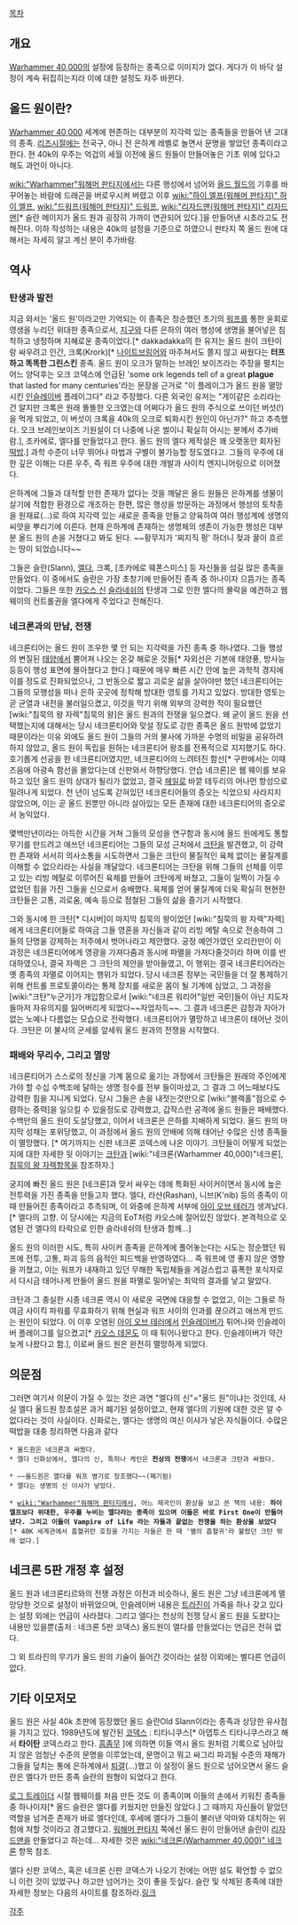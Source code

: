 {{{+1 '''Old Ones'''}}}

[[목차]]

== 개요 ==
[[Warhammer 40,000]]의 설정에 등장하는 종족으로 이미지가 없다. 게다가 이 바닥 설정이 계속 뒤집히는지라 이에 대한 설정도 자주 바뀐다.

== 올드 원이란? ==
[[Warhammer 40,000]] 세계에 현존하는 대부분의 지각력 있는 종족들을 만들어 낸 고대의 종족. [[리즈시절]]에는 전국구, 아니 전 은하계 레벨로 놀면서 문명을 쌓았던 종족이라고 한다. 현 40k의 우주는 억겁의 세월 이전에 올드 원들이 만들어놓은 기초 위에 있다고 해도 과언이 아니다.

[[wiki:"Warhammer"워해머 판타지]]에서는 다른 행성에서 넘어와 [[올드 월드]]의 기후를 바꾸어놓는 바람에 드래곤을 버로우시켜 버렸고 이후 [[wiki:"하이 엘프(워해머 판타지)" 하이 엘프]], [[wiki:"드워프(워해머 판타지)" 드워프]], [[wiki:"리자드맨(워해머 판타지)" 리자드맨]][* 슬란 메이지가 올드 원과 굉장히 가까이 연관되어 있다.]을 만들어낸 시초라고도 전해진다. 이하 작성하는 내용은 40k의 설정을 기준으로 하였으니 판타지 쪽 올드 원에 대해서는 자세히 알고 계신 분이 추가바람.

== 역사 ==
=== 탄생과 발전 ===
지금 와서는 '올드 원'이라고만 기억되는 이 종족은 정순했던 초기의 [[워프]]를 통한 윤회로 영생을 누리던 위대한 종족으로서, [[지구]]와 다른 은하의 여러 행성에 생명을 불어넣은 침착하고 냉정하며 지혜로운 종족이었다.[* dakkadakka의 한 유저는 올드 원이 크탄이랑 싸우려고 인간, 크록(Krork)[* [[나이트브링어]]와 마주쳐서도 쫄지 않고 싸웠다는 '''터프하고 똑똑한 그린스킨''' 종족. 올드 원이 오크가 말하는 브레인 보이즈라는 주장을 펼치는 어느 양덕후는 오크 코덱스에 언급된 'some ork legends tell of a great '''plague''' that lasted for many centuries'라는 문장을 근거로 "이 플레이그가 올드 원을 멸망시킨 [[인슬레이버]] 플레이그다" 라고 주장했다. 다른 외국인 유저는 "게이같은 소리라는 건 알지만 크록은 원래 똘똘한 오크였는데 어쩌다가 올드 원의 주식으로 쓰이던 버섯(!)을 먹게 되었고, 이 버섯이 크록을 40k의 오크로 퇴화시킨 원인이 아닌가?" 하고 추측했다. 오크 브레인보이즈 기원설이 더 나중에 나온 썰이니 확실히 아시는 분께서 추가바람.], 조카에로, 엘다를 만들었다고 한다. 올드 원의 엘다 제작설은 꽤 오랫동안 회자된 [[떡밥]].] 과학 수준이 너무 뛰어나 마법과 구별이 불가능할 정도였다고. 그들의 우주에 대한 깊은 이해는 다른 우주, 즉 워프 우주에 대한 개발과 사이킥 엔지니어링으로 이어졌다.

은하계에 그들과 대적할 만한 존재가 없다는 것을 깨달은 올드 원들은 은하계를 생물이 살기에 적합한 환경으로 개조하는 한편, 많은 행성을 방문하는 과정에서 행성의 토착종을 원재료(...)로 하여 지각력 있는 새로운 종족을 만들고 양육하여 여러 행성계에 생명의 씨앗을 뿌리기에 이른다. 현재 은하계에 존재하는 생명체의 생존이 가능한 행성은 대부분 올드 원의 손을 거쳤다고 봐도 된다. ~~황무지가 '찌지직 펑' 하더니 젖과 꿀이 흐르는 땅이 되었습니다~~

그들은 슬란(Slann), [[엘다]], 크록, [조카에로 웨폰스미스] 등 자신들을 섬길 많은 종족을 만들었다. 이 중에서도 슬란은 가장 초창기에 만들어진 종족 중 하나이자 으뜸가는 종족이었다. 그들은 또한 [[카오스 신]] [[슬라네쉬]]의 탄생과 그로 인한 엘다의 몰락을 예견하고 웹웨이의 컨트롤권을 엘다에게 주었다고 전해진다.

=== 네크론과의 만남, 전쟁 ===
네크론티어는 올드 원이 조우한 몇 안 되는 지각력을 가진 종족 중 하나였다. 그들 행성의 변질된 [[태양]]에서 뿜어져 나오는 온갖 해로운 것들[* 자외선은 기본에 태양풍, 방사능 등등이 행성 표면에 몰아쳤다고 한다.] 때문에 매우 빠른 시간 안에 높은 과학적 경지에 이를 정도로 진화되었으나, 그 반동으로 짧고 괴로운 삶을 살아야만 했던 네크론티어는 그들의 모행성을 떠나 은하 곳곳에 정착해 방대한 영토를 가지고 있었다. 방대한 영토는 곧 균열과 내전을 불러일으켰고, 이것을 막기 위해 외부의 강력한 적이 필요했던 [wiki:"침묵의 왕 자렉"침묵의 왕]은 올드 원과의 전쟁을 일으켰다. 왜 굳이 올드 원을 선택했는지에 대해서는 당시 네크론티어와 맞설 정도로 강한 종족은 올드 원밖에 없었기 때문이라는 이유 외에도 올드 원이 그들의 거의 불사에 가까운 수명의 비밀을 공유하려 하지 않았고, 올드 원이 독립을 원하는 네크론티어 왕조를 전폭적으로 지지했기도 하다. 호기롭게 선공을 한 네크론티어였지만, 네크론티어의 느려텨진 함선[* 구판에서는 이때즈음에 아광속 함선을 몰았다는데 신판와서 하향당했다. 안습 네크론]은 웹 웨이를 보유하고 있던 올드 원의 상대가 될리가 없었고, 결국 [[헤일로]] 바깥 테두리의 머나먼 항성으로 밀려나게 되었다. 천 년이 넘도록 갇혀있던 네크론티어들의 증오는 식었으되 사라지지 않았으며, 이는 곧 올드 원뿐만 아니라 살아있는 모든 존재에 대한 네크론티어의 증오로서 농익었다.

몇백만년이라는 아득한 시간을 거쳐 그들의 모성을 연구함과 동시에 올드 원에게도 통할 무기를 만드려고 애쓰던 네크론티어는 그들의 모성 근처에서 [[크탄]]을 발견했고, 이 강력한 존재와 서서히 의사소통을 시도하면서 그들은 크탄이 물질적인 육체 없이는 물질계를 이해할 수 없으리라는 사실을 깨달았다. 네크론티어는 크탄을 위해 그들의 선체를 이루고 있는 리빙 메탈로 이루어진 육체를 만들어 크탄에게 바쳤고, 그들이 일찍이 가질 수 없었던 힘을 가진 그들을 신으로서 숭배했다. 육체를 얻어 물질계에 더욱 확실히 현현한 크탄들은 고통, 괴로움, 예속 등으로 점철된 그들의 삶을 즐기기 시작했다.

그와 동시에 한 크탄[* 디시버]이 마지막 침묵의 왕이었던 [wiki:"침묵의 왕 자렉"자렉]에게 네크론티어들로 하여금 그들 영혼을 자신들과 같이 리빙 메탈 속으로 전송하여 그들의 단명을 강제하는 저주에서 벗어나라고 제안했다. 궁정 예언가였던 오리칸만이 이 과정은 네크론티어에게 영광을 가져다줌과 동시에 파멸을 가져다줄것이라 하며 이를 반대하였으나, 결국 자렉은 그 크탄의 제안을 받아들였고, 이 행위는 결국 네크론티어라는 옛 종족의 자멸로 이어지는 행위가 되었다. 당시 네크론 정부는 국민들을 더 잘 통제하기 위해 컨트롤 프로토콜이라는 통제 장치를 새로운 몸이 될 기계에 심었고, 그 과정을 [wiki:"크탄"누군가]가 개입함으로서 [wiki:"네크론 워리어"일반 국민]들이 아닌 지도자들마저 자유의지를 잃어버리게 되었다~~자업자득~~. 그 결과 네크론은 감정과 자아가 없는 노예나 다름없는 모습으로 전락했다. 네크론티어가 멸망하고 네크론이 태어난 것이다. 크탄은 이 불사의 군세를 앞세워 올드 원과의 전쟁을 시작했다.

=== 패배와 무리수, 그리고 멸망 ===
네크론티어가 스스로의 정신을 기계 몸으로 옮기는 과정에서 크탄들은 원래의 주인에게 가야 할 수십 수백조에 달하는 생명 정수를 전부 들이마셨고, 그 결과 그 어느때보다도 강력한 힘을 지니게 되었다. 당시 그들은 손을 내젓는것만으로 [wiki:"블랙홀"점으로 수렴하는 중력]을 일으킬 수 있을정도로 강력했고, 갑작스런 공격에 올드 원들은 패배했다. 수백만의 올드 원이 도살당했고, 이어서 네크론은 은하를 지배하게 되었다. 올드 원의 마지막 성채는 포위당했고, 이 과정에서 올드 원의 안배에 의해 태어난 수많은 신생 종족들이 멸망했다. [* 여기까지는 신판 네크론 코덱스에 나온 이야기. 크탄들이 어떻게 되었는지에 대한 자세한 뒷 이야기는 [[크탄]]과 [wiki:"네크론(Warhammer 40,000)"네크론], [[침묵의 왕 자렉]]항목을 참조하자.]


궁지에 빠진 올드 원은 [네크론]과 맞서 싸우는 데에 특화된 사이커이면서 동시에 높은 전투력을 가진 종족을 만들고자 했다. 엘다, 라샨(Rashan), 니브(K'nib) 등의 종족이 이 때 만들어진 종족이라고 추측되며, 이 와중에 은하계 서부에 [[아이 오브 테러]]가 생겨났다.[* 엘다의 고향. 이 당시에는 지금의 EoT처럼 카오스에 절어있진 않았다. 본격적으로 오염된 건 엘다의 타락으로 인한 슬라네쉬의 탄생과 함께...]

올드 원의 이러한 시도, 특히 사이커 종족을 은하계에 풀어놓는다는 시도는 정순했던 워프에 전투, 고통, 파괴 등의 음적인 피드백을 반영하였다... 즉 워프에 영 좋지 않은 영향을 끼쳤고, 이는 워프가 내재하고 있던 무해한 독립체들을 게걸스럽고 흉폭한 포식자로서 다시금 태어나게 만들어 올드 원을 파멸로 밀어넣는 최악의 결과를 낳고 말았다. 

크탄과 그 충실한 시종 네크론 역시 이 새로운 국면에 대응할 수 없었고, 이는 그들로 하여금 사이킥 파워를 무효화하기 위해 현실과 워프 사이의 인과를 끊으려고 애쓰게 만드는 원인이 되었다. 이 이후 오염된 [[아이 오브 테러]]에서 [[인슬레이버]]가 튀어나와 인슬레이버 플레이그를 일으켰고[* [[카오스 데몬]]도 이 때 튀어나왔다고 한다. 인슬레이버가 약간 늦게 나왔다고 함.], 이로써 올드 원은 완전히 멸망하게 되었다. 

== 의문점 ==
그러면 여기서 의문이 가질 수 있는 것은 과연 "엘다의 신"="올드 원"이냐는 것인데, 사실 엘다 올드원 창조설은 과거 폐기된 설정이었고, 현재 엘다의 기원에 대한 것은 알 수 없다라는 것이 사실이다. 신화로는, 엘다는 생명의 여신 이샤가 낳은 자식들이다. 수많은 떡밥을 대충 정리하면 다음과 같다

 * 올드원은 네크론과 싸웠다.
 * 엘다 신화상에서, 엘다의 신, 특히나 케인은 '''천상의 전쟁'''에서 네크론과 크탄과 싸웠다.

 * ~~올드원은 엘다를 워프 병기로 창조했다~~(폐기됨)
 * 엘다는 생명의 신 이샤가 낳았다.

 * [[wiki:"Warhammer"워해머 판타지]]에서, 어느 제국인이 환상을 보고 쓴 책의 내용: '''하이 엘프보다 위대한, 우주를 누비는 엘다라는 종족이 있으며 이들은 바로 First One이 만들어 냈다. 그리고 이들이 Vampire of Life 라는 자들과 끝없는 전쟁을 하는 환상을 보았다'''[* 40K 세계관에서 흡혈귀란 호칭을 가지는 자들은 한 때 '별의 흡혈귀'라 불렸던 크탄 밖에 없다.]

== 네크론 5판 개정 후 설정 ==
올드 원과 네크론티르와의 전쟁 과정은 이전과 비슷하나, 올드 원은 그냥 네크론에게 멸망당한 것으로 설정이 바뀌었으며, 인슬레이버 내용은 [[트라진]]이 가죽을 하나 갖고 있다는 설정 외에는 언급이 사라졌다. 그리고 엘다는 천상의 전쟁 당시 올드 원을 도왔다는 내용만 있을뿐(출처 : 네크론 5판 코덱스) 올드원이 엘다를 만들었다는 언급은 전혀 없다. 

그 외 트라진의 무기가 올드 원의 기술이 들어간 것이라는 설정 이외에는 별다른 언급이 없다. 

== 기타 이모저모 ==
올드 원은 사실 40k 초판에 등장했던 올드 슬란Old Slann이라는 종족과 상당한 유사점을 가지고 있다. 1989년도에 발간된 [[코덱스]] : 티타니쿠스[* 아뎁투스 티타니쿠스라고 해서 '''타이탄''' 코덱스라고 한다. [[흠좀무]] ]에 의하면 이들 역시 올드 원처럼 기록으로 남아있지 않은 엄청난 수준의 문명을 이루었는데, 문명이고 뭐고 싸그리 파괴될 수준의 재해가 그들을 덮치는 통에 은하계에서 [[퇴갤]](...)했고 이 설정이 올드 원으로 넘어오면서 올드 슬란은 엘다가 만든 종족 슬란의 원형이 되었다고 한다.

[[로그 트레이더]] 시절 웹웨이를 처음 만든 것도 이 종족이며 이들의 손에서 키워진 종족들 중 하나이자[* 올드 슬란은 엘다를 키웠지만 만들진 않았다.] 그 때까지 자신들이 맡았던 역할을 넘겨준 존재가 바로 엘다인데, 후세에 엘다가 그들이 불러낸 악마와 대치하는 위험에 처할 것이라고 경고했다고. [[워해머 판타지]] 쪽에선 올드 원이 만들어낸 슬란이 [[리자드맨]]을 만들었다고 하는데... 자세한 것은 [[wiki:"네크론(Warhammer 40,000)" 네크론]] 항목 참조.

엘다 신판 코덱스, 혹은 네크론 신판 코덱스가 나오기 전에는 어떤 설도 확언할 수 없으니 이런 것이 있었구나 하고만 넘어가는 것이 좋을 듯싶다. 슬란 및 삭제된 종족에 대한 자세한 정보는 다음의 사이트를 참조하라.[http://www.grav-ball.co.uk/nexushive/Home/PSDeadRaces.cfm?x=1 링크]

[[각주]]
